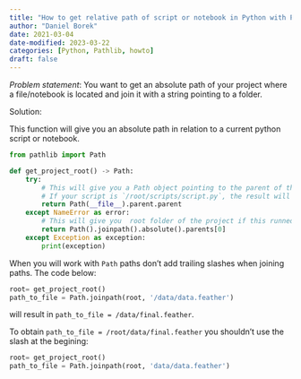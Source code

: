 ```yaml
---
title: "How to get relative path of script or notebook in Python with Pathlib library"
author: "Daniel Borek"
date: 2021-03-04
date-modified: 2023-03-22
categories: [Python, Pathlib, howto]
draft: false
---
```


_Problem statement_:  You want to get an absolute path of your project where a file/notebook is located and join it with a string pointing to a folder.

Solution:

This function will give you an absolute path in relation to a current python script or notebook.

```python
from pathlib import Path

def get_project_root() -> Path:
    try:
        # This will give you a Path object pointing to the parent of the folder where the script is located.
        # If your script is `/root/scripts/script.py`, the result will be an absolute path '/root'.
        return Path(__file__).parent.parent
    except NameError as error:
        # This will give you  root folder of the project if this runned through jupyter notebook
        return Path().joinpath().absolute().parents[0]
    except Exception as exception:
        print(exception)
```

When you will work with `Path` paths don't add trailing slashes when joining paths. The code below:
```python
root= get_project_root()
path_to_file = Path.joinpath(root, '/data/data.feather')
```
will result in `path_to_file = /data/final.feather`. 

To obtain `path_to_file = /root/data/final.feather` you shouldn't use the slash at the begining:

```python
root= get_project_root()
path_to_file = Path.joinpath(root, 'data/data.feather')
```

